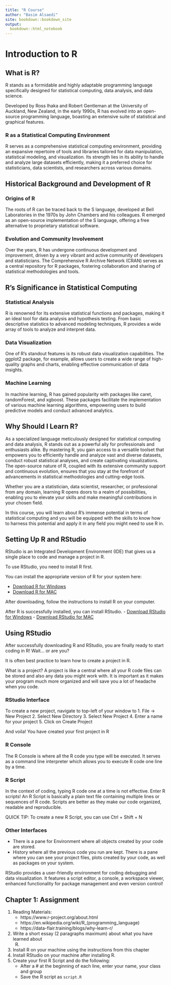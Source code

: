 ```yaml
---
title: "R Course"
author: "Basim Alsaedi"
site: bookdown::bookdown_site
output:
  bookdown::html_notebook
---
```


# Introduction to R

## What is R?

R stands as a formidable and highly adaptable programming language specifically
designed for statistical computing, data analysis, and data science. 

Developed by Ross Ihaka and Robert Gentleman at the University of Auckland,
New Zealand, in the early 1990s, R has evolved into an open-source programming
language, boasting an extensive suite of statistical and graphical features.


### R as a Statistical Computing Environment

R serves as a comprehensive statistical computing environment, providing an
expansive repertoire of tools and libraries tailored for data manipulation, 
statistical modeling, and visualization. Its strength lies in its ability to
handle and analyze large datasets efficiently, making it a preferred choice for
statisticians, data scientists, and researchers across various domains.


## Historical Background and Development of R

### Origins of R

The roots of R can be traced back to the S language, developed at Bell Laboratories
in the 1970s by John Chambers and his colleagues. R emerged as an open-source
implementation of the S language, offering a free alternative to proprietary
statistical software.


### Evolution and Community Involvement

Over the years, R has undergone continuous development and improvement, driven 
by a very vibrant and active community of developers and statisticians. The
Comprehensive R Archive Network (CRAN) serves as a central repository for R
packages, fostering collaboration and sharing of statistical methodologies and
tools.


## R's Significance in Statistical Computing

### Statistical Analysis

R is renowned for its extensive statistical functions and packages, 
making it an ideal tool for data analysis and hypothesis testing. From basic 
descriptive statistics to advanced modeling techniques, R provides a wide 
array of tools to analyze and interpret data.

### Data Visualization

One of R's standout features is its robust data visualization capabilities. 
The ggplot2 package, for example, allows users to create a wide range of 
high-quality graphs and charts, enabling effective communication of data
insights.

### Machine Learning

In machine learning, R has gained popularity with packages like
caret, randomForest, and xgboost. These packages facilitate the implementation
of various machine learning algorithms, empowering users to build predictive
models and conduct advanced analytics.

## Why Should I Learn R?
As a specialized language meticulously designed for statistical computing and
data analysis, R stands out as a powerful ally for professionals and enthusiasts
alike. By mastering R, you gain access to a versatile toolset that empowers you
to efficiently handle and analyze vast and diverse datasets, conduct robust
statistical analyses, and create captivating visualizations. The open-source
nature of R, coupled with its extensive community support and continuous
evolution, ensures that you stay at the forefront of advancements in statistical
methodologies and cutting-edge tools. 

Whether you are a statistician, data scientist, researcher,
or professional from any domain, learning R opens doors to a realm of
possibilities, enabling you to elevate your skills and make meaningful
contributions in your chosen field.


In this course, you will learn about R's immense potential in terms of
statistical computing and you will be equipped with the skills to know how to 
harness this potential and apply it in any field you might need to use R in.

## Setting Up R and RStudio

RStudio is an Integrated Development Environment (IDE) that gives us a
single place to code and manage a project in R.

To use RStudio, you need to install R first.

You can install the appropriate version of R for your system here:

-   [Download R for
    Windows](https://cran.r-project.org/bin/windows/base/)
-   [Download R for MAC](https://cloud.r-project.org/bin/macosx/)

After downloading, follow the instructions to install R on your
computer.

After R is successfully installed, you can install RStudio. - [Download
RStudio for Windows](https://posit.co/download/rstudio-desktop/) -
[Download RStudio for MAC](https://posit.co/download/rstudio-desktop/)

## Using RStudio

After successfully downloading R and RStudio, you are finally ready to
start coding in R! Wait... or are you?

It is often best practice to learn how to create a project in R.

What is a project? A project is like a central where all your R code
files can be stored and also any data you might work with. It is
important as it makes your program much more organized and will save you
a lot of headache when you code.

### RStudio Interface

To create a new project, navigate to top-left of your window to 1. File
-\> New Project 2. Select New Directory 3. Select New Project 4. Enter a
name for your project 5. Click on Create Project

And voila! You have created your first project in R

### R Console

The R Console is where all the R code you type will be executed. It
serves as a command line interpreter which allows you to execute R code
one line by a time.

### R Script

In the context of coding, typing R code one at a time is not effective.
Enter R scripts! An R Script is basically a plain text file containing
multiple lines or sequences of R code. Scripts are better as they make
our code organized, readable and reproducible.

QUICK TIP: To create a new R Script, you can use Ctrl + Shift + N

### Other Interfaces
-   There is a pane for Environment where all objects created by your
    code are stored.
-   History where all the previous code you run are kept. There is a
    pane where you can see your project files, plots created by your
    code, as well as packages on your system.

RStudio provides a user-friendly environment for coding debugging and
data visualization. It features a script editor, a console, a workspace
viewer, enhanced functionality for package management and even version
control!


## Chapter 1: Assignment

1. Reading Materials:
    - https://www.r-project.org/about.html
    - https://en.wikipedia.org/wiki/R_(programming_language)
    - https://data-flair.training/blogs/why-learn-r/

2. Write a short essay (2 paragraphs maximum) about what you have learned about
   R.
3. Install R on your machine using the instructions from this chapter
4. Install RStudio on your machine after installing R.
5. Create your first R Script and do the following:
   - After a # at the beginning of each line, enter your name, your class and
     group
   - Save the R script as `script.R`


